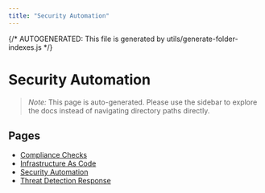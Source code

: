 ```yaml
---
title: "Security Automation"
---
```


{/* AUTOGENERATED: This file is generated by utils/generate-folder-indexes.js */}

# Security Automation

> _Note:_ This page is auto-generated. Please use the sidebar to explore the docs instead of navigating directory paths directly.

## Pages

- [Compliance Checks](/security-automation/compliance-checks)
- [Infrastructure As Code](/security-automation/infrastructure-as-code)
- [Security Automation](/security-automation/overview)
- [Threat Detection Response](/security-automation/threat-detection-response)
